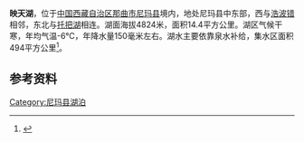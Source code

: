 {{Infobox_lake
 |湖泊名稱 =映天湖
 |湖泊照片 = 
 |湖泊照片標題 = 
 |測深圖 =
 |測深圖標題 =
 |湖泊所在地 = [[中国|中国]][[西藏|西藏]]
 |座標 = {{coord |34|26|N|88|04|E|display=inline,title|scale:500000_type:waterbody_region:CN}}
 |湖泊類別 = [[咸水湖|咸水湖]]
 |流入 =
 |流出 = 
 |集水區面積 =494平方公里
 |集水區國家 =
 |湖泊長度 =5.7公里
 |湖泊闊度 =最大4.4公里<br />平均2.53公里
 |湖泊面積 =14.4平方公里
 |平均深度 = 
 |最深深度 = 
 |水體體積 = 
 |湖水停留時間 =
 |湖岸線長度 =
 |海拔高度 =4824米
 |湖中島嶼 =
 |湖邊城鎮 =
}}
{{Location map
 |China Tibet
 |mark=<!--dot-->Blue pog.svg
 |lat_deg=34|lat_min=26|lat_sec =
 |lon_deg=88|lon_min=04|lon_sec =
 |caption=映天湖在[[西藏|西藏]]的位置。
 |position=right
 |width=350
 |float=right
}}
'''映天湖'''，位于[[中国|中国]][[西藏自治区|西藏自治区]][[那曲市|那曲市]][[尼玛县|尼玛县]]境内，地处尼玛县中东部，西与[[浩波错|浩波错]]相邻，东北与[[托把湖|托把湖]]相连。湖面海拔4824米，面积14.4平方公里。湖区气候干寒，年均气温-6℃，年降水量150毫米左右。湖水主要依靠泉水补给，集水区面积494平方公里<ref>{{cite book zh |author=王苏民 窦鸿身 |title=中国湖泊志 |format=M |edition=1 |location=北京 |publisher=科学出版社 |date=1998|pages=464|id= ISBN 7-03-006706-1}}</ref>。
==参考资料==
{{Reflist}}

[[Category:尼玛县湖泊|Category:尼玛县湖泊]]